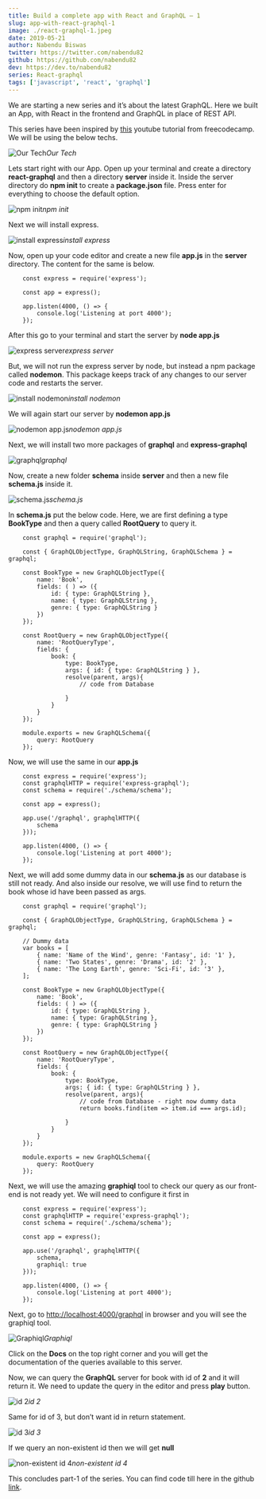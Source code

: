 ```yaml
---
title: Build a complete app with React and GraphQL — 1
slug: app-with-react-graphql-1
image: ./react-graphql-1.jpeg
date: 2019-05-21
author: Nabendu Biswas
twitter: https://twitter.com/nabendu82
github: https://github.com/nabendu82
dev: https://dev.to/nabendu82
series: React-graphql
tags: ['javascript', 'react', 'graphql']
---
```


We are starting a new series and it’s about the latest GraphQL. Here we built an App, with React in the frontend and GraphQL in place of REST API.

This series have been inspired by [this](https://www.youtube.com/watch?v=ed8SzALpx1Q) youtube tutorial from freecodecamp. We will be using the below techs.

![Our Tech](https://res.cloudinary.com/dxkxvfo2o/image/upload/v1589992652/CompleteAppReactGraphql/1/1_infusl.png)*Our Tech*

Lets start right with our App. Open up your terminal and create a directory **react-graphql** and then a directory **server** inside it. Inside the server directory do **npm init** to create a **package.json** file. Press enter for everything to choose the default option.

![npm init](https://res.cloudinary.com/dxkxvfo2o/image/upload/v1589992652/CompleteAppReactGraphql/1/2_smpa6y.png)*npm init*

Next we will install express.

![install express](https://res.cloudinary.com/dxkxvfo2o/image/upload/v1589992652/CompleteAppReactGraphql/1/3_sehc9h.png)*install express*

Now, open up your code editor and create a new file **app.js** in the **server** directory. The content for the same is below.

<div className={styles.code__block}>

```
    const express = require('express');

    const app = express();

    app.listen(4000, () => {
        console.log('Listening at port 4000');
    });
```
</div>

After this go to your terminal and start the server by **node app.js**

![express server](https://res.cloudinary.com/dxkxvfo2o/image/upload/v1589992651/CompleteAppReactGraphql/1/4_fzjkzt.png)*express server*

But, we will not run the express server by node, but instead a npm package called **nodemon**. This package keeps track of any changes to our server code and restarts the server.

![install nodemon](https://res.cloudinary.com/dxkxvfo2o/image/upload/v1589992652/CompleteAppReactGraphql/1/5_q8giwk.png)*install nodemon*

We will again start our server by **nodemon app.js**

![nodemon app.js](https://res.cloudinary.com/dxkxvfo2o/image/upload/v1589992651/CompleteAppReactGraphql/1/6_o5mt6a.png)*nodemon app.js*

Next, we will install two more packages of **graphql** and **express-graphql**

![graphql](https://res.cloudinary.com/dxkxvfo2o/image/upload/v1589992652/CompleteAppReactGraphql/1/7_fz3hke.png)*graphql*

Now, create a new folder **schema** inside **server** and then a new file **schema.js** inside it.

![schema.js](https://res.cloudinary.com/dxkxvfo2o/image/upload/v1589992652/CompleteAppReactGraphql/1/8_uiqmpg.png)*schema.js*

In **schema.js** put the below code. Here, we are first defining a type **BookType** and then a query called **RootQuery** to query it.

<div className={styles.code__block}>

```
    const graphql = require('graphql');

    const { GraphQLObjectType, GraphQLString, GraphQLSchema } = graphql;

    const BookType = new GraphQLObjectType({
        name: 'Book',
        fields: ( ) => ({
            id: { type: GraphQLString },
            name: { type: GraphQLString },
            genre: { type: GraphQLString }
        })
    });

    const RootQuery = new GraphQLObjectType({
        name: 'RootQueryType',
        fields: {
            book: {
                type: BookType,
                args: { id: { type: GraphQLString } },
                resolve(parent, args){
                    // code from Database

                }
            }
        }
    });

    module.exports = new GraphQLSchema({
        query: RootQuery
    });
```
</div>

Now, we will use the same in our **app.js**

<div className={styles.code__block}>

```
    const express = require('express');
    const graphqlHTTP = require('express-graphql');
    const schema = require('./schema/schema');

    const app = express();

    app.use('/graphql', graphqlHTTP({
        schema
    }));

    app.listen(4000, () => {
        console.log('Listening at port 4000');
    });

```
</div>

Next, we will add some dummy data in our **schema.js** as our database is still not ready. And also inside our resolve, we will use find to return the book whose id have been passed as args.

<div className={styles.code__block}>

```
    const graphql = require('graphql');

    const { GraphQLObjectType, GraphQLString, GraphQLSchema } = graphql;

    // Dummy data
    var books = [
        { name: 'Name of the Wind', genre: 'Fantasy', id: '1' },
        { name: 'Two States', genre: 'Drama', id: '2' },
        { name: 'The Long Earth', genre: 'Sci-Fi', id: '3' },
    ];

    const BookType = new GraphQLObjectType({
        name: 'Book',
        fields: ( ) => ({
            id: { type: GraphQLString },
            name: { type: GraphQLString },
            genre: { type: GraphQLString }
        })
    });

    const RootQuery = new GraphQLObjectType({
        name: 'RootQueryType',
        fields: {
            book: {
                type: BookType,
                args: { id: { type: GraphQLString } },
                resolve(parent, args){
                    // code from Database - right now dummy data
                    return books.find(item => item.id === args.id);

                }
            }
        }
    });

    module.exports = new GraphQLSchema({
        query: RootQuery
    });
```
</div>

Next, we will use the amazing **graphiql** tool to check our query as our front-end is not ready yet. We will need to configure it first in

<div className={styles.code__block}>

```
    const express = require('express');
    const graphqlHTTP = require('express-graphql');
    const schema = require('./schema/schema');

    const app = express();

    app.use('/graphql', graphqlHTTP({
        schema,
        graphiql: true
    }));

    app.listen(4000, () => {
        console.log('Listening at port 4000');
    });
```
</div>

Next, go to [http://localhost:4000/graphql](http://localhost:4000/graphql) in browser and you will see the graphiql tool.

![Graphiql](https://res.cloudinary.com/dxkxvfo2o/image/upload/v1589992653/CompleteAppReactGraphql/1/9_lyqn5b.png)*Graphiql*

Click on the **Docs** on the top right corner and you will get the documentation of the queries available to this server.

Now, we can query the **GraphQL** server for book with id of **2** and it will return it. We need to update the query in the editor and press **play** button.

![id 2](https://res.cloudinary.com/dxkxvfo2o/image/upload/v1589992653/CompleteAppReactGraphql/1/10_weppiy.png)*id 2*

Same for id of 3, but don’t want id in return statement.

![id 3](https://res.cloudinary.com/dxkxvfo2o/image/upload/v1589992653/CompleteAppReactGraphql/1/11_cvyuj5.png)*id 3*

If we query an non-existent id then we will get **null**

![non-existent id 4](https://res.cloudinary.com/dxkxvfo2o/image/upload/v1589992653/CompleteAppReactGraphql/1/12_ogd7ph.png)*non-existent id 4*

This concludes part-1 of the series. You can find code till here in the github [link](https://github.com/nabendu82/react-graphql).

